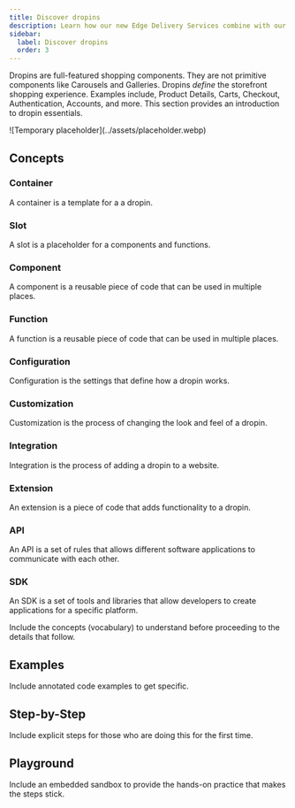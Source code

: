 ```yaml
---
title: Discover dropins
description: Learn how our new Edge Delivery Services combine with our Commerce Dropins to create the fastest shops on the web.
sidebar:
  label: Discover dropins
  order: 3
---
```



Dropins are full-featured shopping components. They are not primitive components like Carousels and Galleries. Dropins _define_ the storefront shopping experience. Examples include, Product Details, Carts, Checkout, Authentication, Accounts, and more. This section provides an introduction to dropin essentials.

<Diagram caption="Overview of Commerce Dropins.">
  ![Temporary placeholder](../assets/placeholder.webp)
</Diagram>

## Concepts

<Concepts>

### Container

A container is a template for a a dropin.

### Slot

A slot is a placeholder for a components and functions.

### Component

A component is a reusable piece of code that can be used in multiple places.

### Function

A function is a reusable piece of code that can be used in multiple places.

### Configuration

Configuration is the settings that define how a dropin works.

### Customization

Customization is the process of changing the look and feel of a dropin.

### Integration

Integration is the process of adding a dropin to a website.

### Extension

An extension is a piece of code that adds functionality to a dropin.

### API

An API is a set of rules that allows different software applications to communicate with each other.

### SDK

An SDK is a set of tools and libraries that allow developers to create applications for a specific platform.

</Concepts>

Include the concepts (vocabulary) to understand before proceeding to the details that follow.

## Examples

Include annotated code examples to get specific.

## Step-by-Step

Include explicit steps for those who are doing this for the first time.

## Playground

Include an embedded sandbox to provide the hands-on practice that makes the steps stick.
